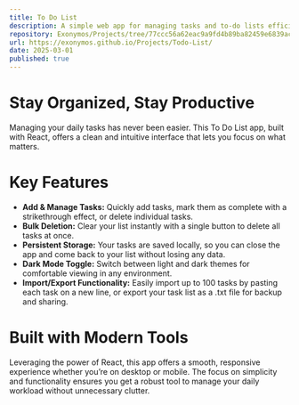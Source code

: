 ```yaml
---
title: To Do List
description: A simple web app for managing tasks and to-do lists efficiently.
repository: Exonymos/Projects/tree/77ccc56a62eac9a9fd4b89ba82459e6839acd4d3/Todo-List
url: https://exonymos.github.io/Projects/Todo-List/
date: 2025-03-01
published: true
---
```



# Stay Organized, Stay Productive
Managing your daily tasks has never been easier. This To Do List app, built with React, offers a clean and intuitive interface that lets you focus on what matters.

# Key Features
- **Add & Manage Tasks:** Quickly add tasks, mark them as complete with a strikethrough effect, or delete individual tasks.
- **Bulk Deletion:** Clear your list instantly with a single button to delete all tasks at once.
- **Persistent Storage:** Your tasks are saved locally, so you can close the app and come back to your list without losing any data.
- **Dark Mode Toggle:** Switch between light and dark themes for comfortable viewing in any environment.
- **Import/Export Functionality:** Easily import up to 100 tasks by pasting each task on a new line, or export your task list as a .txt file for backup and sharing.

# Built with Modern Tools
Leveraging the power of React, this app offers a smooth, responsive experience whether you’re on desktop or mobile. The focus on simplicity and functionality ensures you get a robust tool to manage your daily workload without unnecessary clutter.